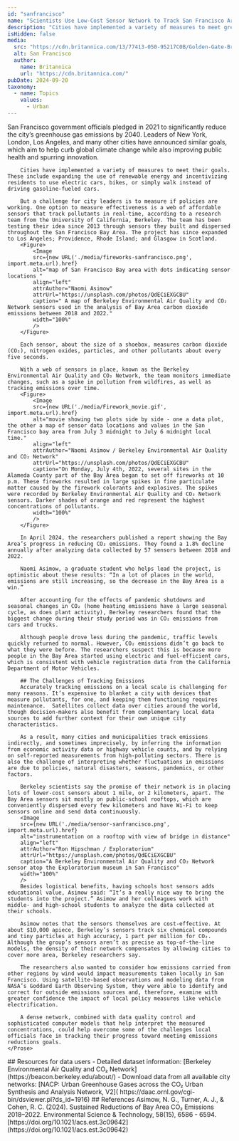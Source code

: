 ```yaml
---
id: "sanfrancisco"
name: "Scientists Use Low-Cost Sensor Network to Track San Francisco Area Emissions"
description: "Cities have implemented a variety of measures to meet greenhouse-gas-emissions goals, including expanding renewable energy use and incentivizing residents to drive electric cars. But a challenge for city leaders is measuring if policies are working. One solution is a network of low-cost sensors, scientists say."
isHidden: false
media:
  src: "https://cdn.britannica.com/13/77413-050-95217C0B/Golden-Gate-Bridge-San-Francisco.jpg"
  alt: San Francisco
  author:
    name: Britannica
    url: "https://cdn.britannica.com/"
pubDate: 2024-09-20
taxonomy:
  - name: Topics
    values:
      - Urban
---
```


<Block type="wide">
    <Prose>
        San Francisco government officials pledged in 2021 to significantly reduce the city’s greenhouse gas emissions by 2040. Leaders of New York, London, Los Angeles, and many other cities have announced similar goals, which aim to help curb global climate change while also improving public health and spurring innovation.

        Cities have implemented a variety of measures to meet their goals. These include expanding the use of renewable energy and incentivizing residents to use electric cars, bikes, or simply walk instead of driving gasoline-fueled cars.

        But a challenge for city leaders is to measure if policies are working. One option to measure effectiveness is a web of affordable sensors that track pollutants in real-time, according to a research team from the University of California, Berkeley. The team has been testing their idea since 2013 through sensors they built and dispersed throughout the San Francisco Bay Area. The project has since expanded to Los Angeles; Providence, Rhode Island; and Glasgow in Scotland.
        <Figure>
            <Image 
            src={new URL('./media/fireworks-sanfrancisco.png', import.meta.url).href}
            alt="map of San Francisco Bay area with dots indicating sensor locations " 
            align="left"
            attrAuthor="Naomi Asimow"
            attrUrl="https://unsplash.com/photos/QdECiEXGCBU"
            caption=" A map of Berkeley Environmental Air Quality and CO₂ Network sensors used in the analysis of Bay Area carbon dioxide emissions between 2018 and 2022." 
            width="100%"
            />
        </Figure>

        Each sensor, about the size of a shoebox, measures carbon dioxide (CO₂), nitrogen oxides, particles, and other pollutants about every five seconds.

        With a web of sensors in place, known as the Berkeley Environmental Air Quality and CO₂ Network, the team monitors immediate changes, such as a spike in pollution from wildfires, as well as tracking emissions over time.
        <Figure>
            <Image 
            src={new URL('./media/Firework_movie.gif', import.meta.url).href}
            alt="movie showing two plots side by side - one a data plot, the other a map of sensor data locations and values in the San Francisco bay area from July 3 midnight to July 6 midnight local time." 
            align="left"
            attrAuthor="Naomi Asimow / Berkeley Environmental Air Quality and CO₂ Network"
            attrUrl="https://unsplash.com/photos/QdECiEXGCBU"
            caption="On Monday, July 4th, 2022, several sites in the Alameda County part of the Bay Area began to set off fireworks at 10 p.m. These fireworks resulted in large spikes in fine particulate matter caused by the firework colorants and explosives. The spikes were recorded by Berkeley Environmental Air Quality and CO₂ Network sensors. Darker shades of orange and red represent the highest concentrations of pollutants. " 
            width="100%"
            />
        </Figure>

        In April 2024, the researchers published a report showing the Bay Area’s progress in reducing CO₂ emissions. They found a 1.8% decline annually after analyzing data collected by 57 sensors between 2018 and 2022.

        Naomi Asimow, a graduate student who helps lead the project, is optimistic about these results: “In a lot of places in the world, emissions are still increasing, so the decrease in the Bay Area is a win.”

        After accounting for the effects of pandemic shutdowns and seasonal changes in CO₂ (home heating emissions have a large seasonal cycle, as does plant activity), Berkeley researchers found that the biggest change during their study period was in CO₂ emissions from cars and trucks.

        Although people drove less during the pandemic, traffic levels quickly returned to normal. However, CO₂ emissions didn’t go back to what they were before. The researchers suspect this is because more people in the Bay Area started using electric and fuel-efficient cars, which is consistent with vehicle registration data from the California Department of Motor Vehicles.
        
        ## The Challenges of Tracking Emissions 
        Accurately tracking emissions on a local scale is challenging for many reasons. It’s expensive to blanket a city with devices that measure pollutants, for one, and keeping them functioning requires maintenance.  Satellites collect data over cities around the world, though decision-makers also benefit from complementary local data sources to add further context for their own unique city characteristics.
        
        As a result, many cities and municipalities track emissions indirectly, and sometimes imprecisely, by inferring the information from economic activity data or highway vehicle counts, and by relying on self-reported measurements from high-polluting sectors. There is also the challenge of interpreting whether fluctuations in emissions are due to policies, natural disasters, seasons, pandemics, or other factors.

        Berkeley scientists say the promise of their network is in placing lots of lower-cost sensors about 1 mile, or 2 kilometers, apart. The Bay Area sensors sit mostly on public-school rooftops, which are conveniently dispersed every few kilometers and have Wi-Fi to keep sensors online and send data continuously.
        <Image 
        src={new URL('./media/sensor-sanfrancisco.png', import.meta.url).href}
        alt="instrumentation on a rooftop with view of bridge in distance" 
        align="left"
        attrAuthor="Ron Hipschman / Exploratorium"
        attrUrl="https://unsplash.com/photos/QdECiEXGCBU"
        caption="A Berkeley Environmental Air Quality and CO₂ Network sensor atop the Exploratorium museum in San Francisco" 
        width="100%"
        />
        Besides logistical benefits, having schools host sensors adds educational value, Asimow said: “It’s a really nice way to bring the students into the project.” Asimow and her colleagues work with middle- and high-school students to analyze the data collected at their schools.

        Asimow notes that the sensors themselves are cost-effective. At about $10,000 apiece, Berkeley’s sensors track six chemical compounds and tiny particles at high accuracy, 1 part per million for CO₂. Although the group’s sensors aren’t as precise as top-of-the-line models, the density of their network compensates by allowing cities to cover more area, Berkeley researchers say.   

        The researchers also wanted to consider how emissions carried from other regions by wind would impact measurements taken locally in San Francisco. Using satellite-based observations and modeling data from NASA’s Goddard Earth Observing System, they were able to identify and correct for outside emissions sources and, therefore, examine with greater confidence the impact of local policy measures like vehicle electrification.

        A dense network, combined with data quality control and sophisticated computer models that help interpret the measured concentrations, could help overcome some of the challenges local officials face in tracking their progress toward meeting emissions reductions goals.
    </Prose>
</Block>

<Block>
    <Prose>
    ## Resources for data users
    - Detailed dataset information: [Berkeley Environmental Air Quality and CO₂ Network](https://beacon.berkeley.edu/about/)
    - Download data from all available city networks: [NACP: Urban Greenhouse Gases across the CO₂ Urban Synthesis and Analysis Network, V2]( https://daac.ornl.gov/cgi-bin/dsviewer.pl?ds_id=1916)
    </Prose>
</Block>

<Block>
    <Prose>
    ## References
    Asimow, N. G., Turner, A. J., & Cohen, R. C. (2024). Sustained Reductions of Bay Area CO₂ Emissions 2018–2022. Environmental Science & Technology, 58(15), 6586 - 6594. [https://doi.org/10.1021/acs.est.3c09642](https://doi.org/10.1021/acs.est.3c09642)
    </Prose>
</Block>